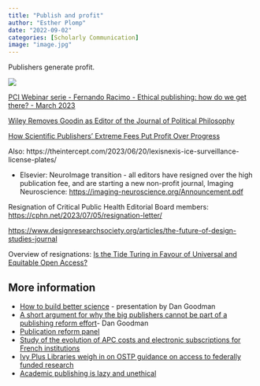 ```yaml
---
title: "Publish and profit"
author: "Esther Plomp"
date: "2022-09-02"
categories: [Scholarly Communication]
image: "image.jpg"
---
```


Publishers generate profit.

[![](images/image-373771131.png){fig-alt="#Elsevier profit is up! Now a margin of more than 37%:  The similarly profitable RELX surveillance section (\"risk\") is tightly coupled, which makes it impossible to know how much of Elsevier's revenue comes from publishing their 600k articles and how much from their 'data analytics' activities. Assuming all surveillance revenue is counted in the 'risk' section, the average Elsevier article is priced at US$5846 with a profit of US$2211."}](https://mastodon.social/@brembs/109982444462601139)

[PCI Webinar serie - Fernando Racimo - Ethical publishing: how do we get there? - March 2023](https://www.youtube.com/watch?v=TzLgGSNq0Wk)

[Wiley Removes Goodin as Editor of the Journal of Political Philosophy](https://dailynous.com/2023/04/27/wiley-removes-goodin-as-editor-of-the-journal-of-political-philosophy/)

[How Scientific Publishers' Extreme Fees Put Profit Over Progress](https://www.thenation.com/article/society/neuroimage-elsevier-editorial-board-journal-profit/)

Also: https://theintercept.com/2023/06/20/lexisnexis-ice-surveillance-license-plates/

-   Elsevier: NeuroImage transition - all editors have resigned over the high publication fee, and are starting a new non-profit journal, Imaging Neuroscience: <https://imaging-neuroscience.org/Announcement.pdf>

Resignation of Critical Public Health Editorial Board members: <https://cphn.net/2023/07/05/resignation-letter/>

[https://www.designresearchsociety.org/articles/the-future-of-design-studies-journal](https://urldefense.com/v3/__https:/www.designresearchsociety.org/articles/the-future-of-design-studies-journal__;!!PAKc-5URQlI!-mMetGASEY-MWXzTY-ineMybPS4I-SpoABDOun-Tu_ZVamMIcAW54BwcknMHIGcK6dMB2ESBow2DbH0QAWA$) 

Overview of resignations: [Is the Tide Turing in Favour of Universal and Equitable Open Access?](https://council.science/current/blog/universal-and-equitable-open-access/)

## More information

-   [How to build better science](https://youtu.be/UYtcvzjmM_8?t=5192) - presentation by Dan Goodman
-   [A short argument for why the big publishers cannot be part of a publishing reform effort](https://neuromatch.social/@neuralreckoning/109977458632197766)- Dan Goodman
-   [Publication reform panel](https://www.youtube.com/watch?v=g27NmG2UUP0)
-   [Study of the evolution of APC costs and electronic subscriptions for French institutions](https://www.ouvrirlascience.fr/retrospective-and-prospective-study-of-the-evolution-of-apc-costs-and-electronic-subscriptions-for-french-institutions-2/)
-   [Ivy Plus Libraries weigh in on OSTP guidance on access to federally funded research](https://libraries.mit.edu/news/libraries-support-3/34036/)
-   [Academic publishing is lazy and unethical](https://www.spectator.co.uk/article/academic-publishing-is-lazy-and-unethical/)
